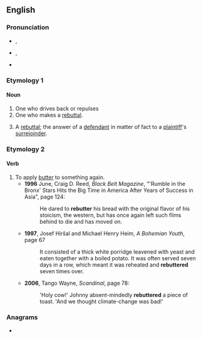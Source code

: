 ==English==

===Pronunciation===
* {{a|UK}} {{enPR|rĭ-bŭ'tər}}, {{IPA|/ɹɪˈbʌtə(ɹ)/|lang=en}}
* {{a|US}} {{enPR|rĭ-bŭ'tər}}, {{IPA|/ɹɪˈbʌtɚ/|[ɹɪ̈ˈbʌɾɚ]|lang=en}}
* {{rhymes|ʌtə(ɹ)|lang=en}}

===Etymology 1===
{{suffix|rebut|er|lang=en}}

====Noun====
{{en-noun}}

# One who drives back or repulses
# One who makes a [[rebuttal]].
# {{lb|en|legal}} A [[rebuttal]]; the answer of a [[defendant]] in matter of fact to a [[plaintiff]]'s [[surrejoinder]].

===Etymology 2===
{{prefix|re|butter|lang=en}}

====Verb====
{{en-verb}}

# To apply [[butter]] to something again.
#* '''1996''' June, Craig D. Reed, ''Black Belt Magazine'', "'Rumble in the Bronx' Stars Hits the Big Time in America After Years of Success in Asia", page 124:
#*: He dared to '''rebutter''' his bread with the original flavor of his stoicism, the western, but has once again left such films behind to die and has moved on.
#* '''1997''', Josef Hiršal and Michael Henry Heim, ''A Bohemian Youth'', page 67
#*: It consisted of a thick white porridge leavened with yeast and eaten together with a boiled potato. It was often served seven days in a row, which meant it was reheated and '''rebuttered''' seven times over.
#* '''2006''', Tango Wayne, ''Scandinal'', page 78:
#*: 'Holy cow!' Johnny absent-mindedly '''rebuttered''' a piece of toast. 'And we thought climate-change was bad!'

===Anagrams===
* {{anagrams|en|a=beerrttu|butterer}}